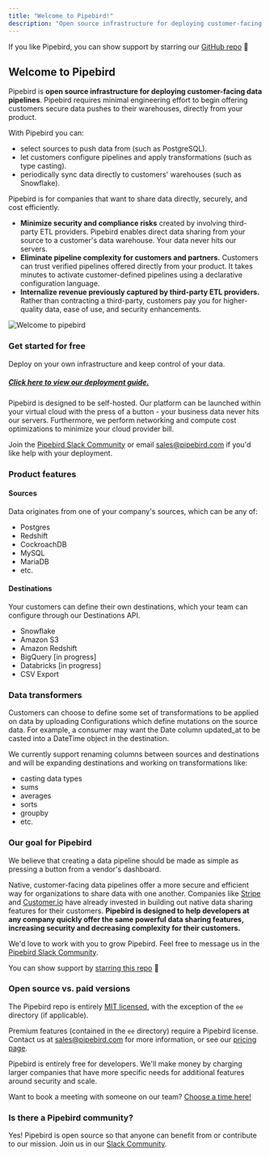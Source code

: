 ```yaml
---
title: "Welcome to Pipebird!"
description: "Open source infrastructure for deploying customer-facing data pipelines"
---
```


If you like Pipebird, you can show support by starring our [GitHub repo](https://github.com/pipebird/pipebird) 🌟

## Welcome to Pipebird

Pipebird is **open source infrastructure for deploying customer-facing data
pipelines**. Pipebird requires minimal engineering effort to begin offering
customers secure data pushes to their warehouses, directly from your product.

With Pipebird you can:

- select sources to push data from (such as PostgreSQL).
- let customers configure pipelines and apply transformations (such as type
  casting).
- periodically sync data directly to customers' warehouses (such as Snowflake).

Pipebird is for companies that want to share data directly, securely, and cost
efficiently.

- **Minimize security and compliance risks** created by involving third-party
  ETL providers. Pipebird enables direct data sharing from your source to a
  customer's data warehouse. Your data never hits our servers.
- **Eliminate pipeline complexity for customers and partners.** Customers can
  trust verified pipelines offered directly from your product. It takes minutes
  to activate customer-defined pipelines using a declarative configuration
  language.
- **Internalize revenue previously captured by third-party ETL providers.**
  Rather than contracting a third-party, customers pay you for higher-quality
  data, ease of use, and security enhancements.

![Welcome to pipebird](/images/welcome-to-pipebird.svg)

### Get started for free

Deploy on your own infrastructure and keep control of your data.

##### [Click here to view our deployment guide.](/reference/quickstart)

Pipebird is designed to be self-hosted. Our platform can be launched within your
virtual cloud with the press of a button - your business data never hits our
servers. Furthermore, we perform networking and compute cost optimizations to
minimize your cloud provider bill.

Join the
[Pipebird Slack Community](https://join.slack.com/t/pipebirdcommunity/shared%5Finvite/zt-1emvmxdk6-jBc9qXDDgeLhinJ8ktOgHg)
or email [sales@pipebird.com](mailto:sales@pipebird.com) if you'd like help with
your deployment.

### Product features

#### Sources

Data originates from one of your company's sources, which can be any of:

- Postgres
- Redshift
- CockroachDB
- MySQL
- MariaDB
- etc.

#### Destinations

Your customers can define their own destinations, which your team can configure
through our Destinations API.

- Snowflake
- Amazon S3
- Amazon Redshift
- BigQuery \[in progress\]
- Databricks \[in progress\]
- CSV Export

### Data transformers

Customers can choose to define some set of transformations to be applied on data
by uploading Configurations which define mutations on the source data. For
example, a consumer may want the Date column updated_at to be casted into a
DateTime object in the destination.

We currently support renaming columns between sources and destinations and will
be expanding destinations and working on transformations like:

- casting data types
- sums
- averages
- sorts
- groupby
- etc.

### Our goal for Pipebird

We believe that creating a data pipeline should be made as simple as pressing a
button from a vendor's dashboard.

Native, customer-facing data pipelines offer a more secure and efficient way for
organizations to share data with one another. Companies like
[Stripe](https://stripe.com/data-pipeline) and
[Customer.io](https://customer.io/data-warehouse) have already invested in
building out native data sharing features for their customers. **Pipebird is
designed to help developers at any company quickly offer the same powerful data
sharing features, increasing security and decreasing complexity for their
customers.**

We'd love to work with you to grow Pipebird. Feel free to message us in the
[Pipebird Slack Community](https://join.slack.com/t/pipebirdcommunity/shared%5Finvite/zt-1emvmxdk6-jBc9qXDDgeLhinJ8ktOgHg).

You can show support by
[starring this repo](https://github.com/pipebird/pipebird) 🌟

### Open source vs. paid versions

The Pipebird repo is entirely [MIT licensed](/LICENSE), with the exception of
the `ee` directory (if applicable).

Premium features (contained in the `ee` directory) require a Pipebird license.
Contact us at [sales@pipebird.com](mailto:sales@pipebird.com) for more
information, or see our [pricing page](https://pipebird.com/pricing).

Pipebird is entirely free for developers. We'll make money by charging larger
companies that have more specific needs for additional features around security
and scale.

Want to book a meeting with someone on our team?
[Choose a time here!](https://calendly.com/pipebird)

### Is there a Pipebird community?

Yes! Pipebird is open source so that anyone can benefit from or contribute to
our mission. Join us in our
[Slack Community](https://join.slack.com/t/pipebirdcommunity/shared%5Finvite/zt-1emvmxdk6-jBc9qXDDgeLhinJ8ktOgHg).
